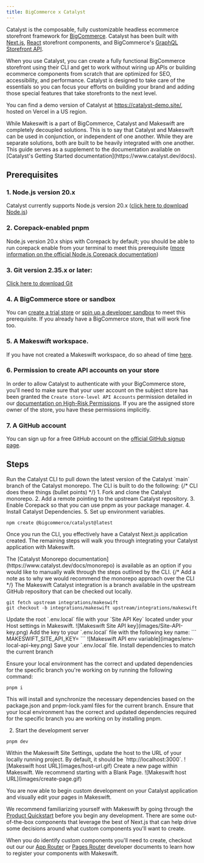 ```yaml
---
title: BigCommerce x Catalyst
---
```


Catalyst is the composable, fully customizable headless ecommerce storefront framework for [BigCommerce](https://www.bigcommerce.com/). Catalyst has been built with [Next.js](https://nextjs.org/), [React](https://react.dev/) storefront components, and BigCommerce's [GraphQL Storefront API](https://developer.bigcommerce.com/docs/storefront/graphql).

When you use Catalyst, you can create a fully functional BigCommerce storefront using their CLI and get to work without wiring up APIs or building ecommerce components from scratch that are optimized for SEO, accessibility, and performance. Catalyst is designed to take care of the essentials so you can focus your efforts on building your brand and adding those special features that take storefronts to the next level.

You can find a demo version of Catalyst at https://catalyst-demo.site/, hosted on Vercel in a US region.

<Warning>
  While Makeswift is a part of BigCommerce, Catalyst and Makeswift are
  completely decoupled solutions. This is to say that Catalyst and Makeswift can
  be used in conjunction, or independent of one another. While they are separate
  solutions, both are built to be heavily integrated with one another. This
  guide serves as a supplement to the documentation available on [Catalyst's
  Getting Started documentation](https://www.catalyst.dev/docs).
</Warning>

## Prerequisites

### 1. Node.js version 20.x

Catalyst currently supports Node.js version 20.x ([click here to download Node.js](https://nodejs.org/en/download/package-manager))

### 2. Corepack-enabled pnpm

Node.js version 20.x ships with Corepack by default; you should be able to run corepack enable from your terminal to meet this prerequisite ([more information on the official Node.js Corepack documentation](https://nodejs.org/docs/latest-v20.x/api/corepack.html))

### 3. Git version 2.35.x or later:

[Click here to download Git](https://git-scm.com/book/en/v2/Getting-Started-Installing-Git)

### 4. A BigCommerce store or sandbox

You can [create a trial store](https://bigcommerce.com/start-your-trial/) or [spin up a developer sandbox](https://start.bigcommerce.com/developer-sandbox/) to meet this prerequisite. If you already have a BigCommerce store, that will work fine too.

### 5. A Makeswift workspace.

If you have not created a Makeswift workspace, do so ahead of time [here](https://app.makeswift.com/).

### 6. Permission to create API accounts on your store

In order to allow Catalyst to authenticate with your BigCommerce store, you'll need to make sure that your user account on the subject store has been granted the `Create store-level API Accounts` permission detailed in our [documentation on High-Risk Permissions](https://support.bigcommerce.com/s/article/User-Permissions#highrisk). If you are the assigned store owner of the store, you have these permissions implicitly.

### 7. A GitHub account

You can sign up for a free GitHub account on the [official GitHub signup page](https://github.com/join).

## Steps

<Steps>
  <Step title="Follow the instructions on Catalyst's Doc Site">
  <Tabs>
  <Tab title="CLI">
  Run the Catalyst CLI to pull down the latest version of the Catalyst `main` branch of the Catalyst monorepo. The CLI is built to do the following:
{/* CLI does these things (bullet points) */}
  1. Fork and clone the Catalyst monorepo.
  2. Add a remote pointing to the upstream Catalyst repository.
  3. Enable Corepack so that you can use pnpm as your package manager.
  4. Install Catalyst Dependencies.
  5. Set up environment variables.

```
npm create @bigcommerce/catalyst@latest
```

Once you run the CLI, you effectively have a Catalyst Next.js application created. The remaining steps will walk you through integrating your Catalyst application with Makeswift.

  </Tab>
  <Tab title="Monorepo">
    The [Catalyst Monorepo documentation](https://www.catalyst.dev/docs/monorepo) is available as an option if you would like to manually walk through the steps outlined by the CLI. 
    {/* Add a note as to why we would recommend the monorepo approach over the CLI */}
</Tab>
</Tabs>
  </Step>
  <Step title="Fetch the Makeswift integration branch">
    The Makeswift Catalyst integration is a branch available in the upstream GitHub repository that can be checked out locally.

```
git fetch upstream integrations/makeswift
git checkout -b integrations/makeswift upstream/integrations/makeswift
```

</Step>
  <Step title="Update Environment Variables">
    Update the root `.env.local` file with your 
    `Site API Key` located under your Host settings in Makeswift.
    <Frame caption="In your Makeswift Host settings">
    ![Makeswift Site API key](images/Site-API-key.png)

</Frame>
Add the key to your `.env.local` file with the following key name:
```
MAKESWIFT_SITE_API_KEY=<YOUR_API_KEY>
```
<Frame caption="In your codebase">
    ![Makeswift API env variable](images/env-local-api-key.png)
</Frame>
Save your `.env.local` file.
  </Step>
<Step title="Run your development server">
Install dependencies to match the current branch

Ensure your local environment has the correct and updated dependencies for the specific branch you're working on by running the following command:

```
pnpm i
```

This will install and synchronize the necessary dependencies based on the package.json and pnpm-lock.yaml files for the current branch.
Ensure that your local environment has the correct and updated dependencies required for the specific branch you are working on by installing pnpm.

2. Start the development server

```
pnpm dev
```

</Step>
<Step title="Update host settings">
Within the Makeswift Site Settings, update the host to the URL of your locally running project. By default, it should be `http://localhost:3000`.
<Frame caption="In your site settings">
    ![Makeswift host URL](images/host-url.gif)
</Frame>
</Step>
<Step title="Create a new page">
Create a new page within Makeswift. We recommend starting with a Blank Page.
<Frame caption="In the builder">
    ![Makeswift host URL](images/create-page.gif)
</Frame>
</Step>
</Steps>

You are now able to begin custom development on your Catalyst application and visually edit your pages in Makeswift.

We recommend familiarizing yourself with Makeswift by going through the [Product Quickstart](/product/quickstart) before you begin any development. There are some out-of-the-box components that leverage the best of Next.js that can help drive some decisions around what custom components you'll want to create.

When you do identify custom components you'll need to create, checkout out our our [App Router](/developer/app-router/installation#:~:text=Register%20components%20with%20Makeswift) or [Pages Router](/developer/pages-router/installation#:~:text=Register%20components%20with%20Makeswift) developer documents to learn how to register your components with Makeswift.
